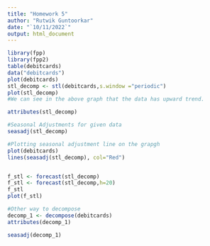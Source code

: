 ```yaml
---
title: "Homework 5"
author: "Rutwik Guntoorkar"
date: "`10/11/2022`"
output: html_document
---
```


```r

library(fpp)
library(fpp2)
table(debitcards)
data("debitcards")
plot(debitcards)
stl_decomp <- stl(debitcards,s.window ="periodic")
plot(stl_decomp)
#We can see in the above graph that the data has upward trend. 

attributes(stl_decomp)

#Seasonal Adjustments for given data
seasadj(stl_decomp)

#Plotting seasonal adjustment line on the grapgh
plot(debitcards)
lines(seasadj(stl_decomp), col="Red")


f_stl <- forecast(stl_decomp)
f_stl <- forecast(stl_decomp,h=20)
f_stl
plot(f_stl)

#Other way to decompose
decomp_1 <- decompose(debitcards)
attributes(decomp_1)

seasadj(decomp_1)



```
